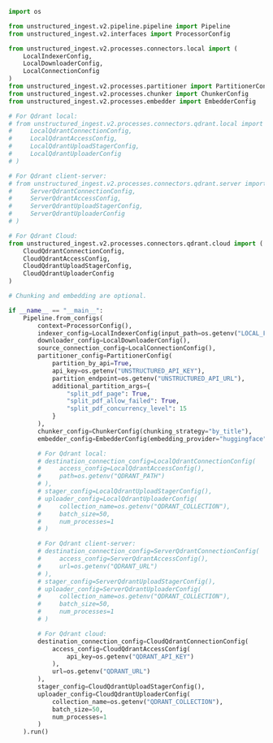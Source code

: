 ```python Python Ingest v2
import os

from unstructured_ingest.v2.pipeline.pipeline import Pipeline
from unstructured_ingest.v2.interfaces import ProcessorConfig

from unstructured_ingest.v2.processes.connectors.local import (
    LocalIndexerConfig,
    LocalDownloaderConfig,
    LocalConnectionConfig
)
from unstructured_ingest.v2.processes.partitioner import PartitionerConfig
from unstructured_ingest.v2.processes.chunker import ChunkerConfig
from unstructured_ingest.v2.processes.embedder import EmbedderConfig

# For Qdrant local:
# from unstructured_ingest.v2.processes.connectors.qdrant.local import (
#     LocalQdrantConnectionConfig,
#     LocalQdrantAccessConfig,
#     LocalQdrantUploadStagerConfig,
#     LocalQdrantUploaderConfig
# )

# For Qdrant client-server:
# from unstructured_ingest.v2.processes.connectors.qdrant.server import (
#     ServerQdrantConnectionConfig,
#     ServerQdrantAccessConfig,
#     ServerQdrantUploadStagerConfig,
#     ServerQdrantUploaderConfig
# )

# For Qdrant Cloud:
from unstructured_ingest.v2.processes.connectors.qdrant.cloud import (
    CloudQdrantConnectionConfig,
    CloudQdrantAccessConfig,
    CloudQdrantUploadStagerConfig,
    CloudQdrantUploaderConfig
)

# Chunking and embedding are optional.

if __name__ == "__main__":
    Pipeline.from_configs(
        context=ProcessorConfig(),
        indexer_config=LocalIndexerConfig(input_path=os.getenv("LOCAL_FILE_INPUT_DIR")),
        downloader_config=LocalDownloaderConfig(),
        source_connection_config=LocalConnectionConfig(),
        partitioner_config=PartitionerConfig(
            partition_by_api=True,
            api_key=os.getenv("UNSTRUCTURED_API_KEY"),
            partition_endpoint=os.getenv("UNSTRUCTURED_API_URL"),
            additional_partition_args={
                "split_pdf_page": True,
                "split_pdf_allow_failed": True,
                "split_pdf_concurrency_level": 15
            }
        ),
        chunker_config=ChunkerConfig(chunking_strategy="by_title"),
        embedder_config=EmbedderConfig(embedding_provider="huggingface"),

        # For Qdrant local:
        # destination_connection_config=LocalQdrantConnectionConfig(
        #     access_config=LocalQdrantAccessConfig(),
        #     path=os.getenv("QDRANT_PATH")
        # ),
        # stager_config=LocalQdrantUploadStagerConfig(),
        # uploader_config=LocalQdrantUploaderConfig(
        #     collection_name=os.getenv("QDRANT_COLLECTION"),
        #     batch_size=50,
        #     num_processes=1
        # )

        # For Qdrant client-server:
        # destination_connection_config=ServerQdrantConnectionConfig(
        #     access_config=ServerQdrantAccessConfig(),
        #     url=os.getenv("QDRANT_URL")
        # ),
        # stager_config=ServerQdrantUploadStagerConfig(),
        # uploader_config=ServerQdrantUploaderConfig(
        #     collection_name=os.getenv("QDRANT_COLLECTION"),
        #     batch_size=50,
        #     num_processes=1
        # )

        # For Qdrant cloud:
        destination_connection_config=CloudQdrantConnectionConfig(
            access_config=CloudQdrantAccessConfig(
                api_key=os.getenv("QDRANT_API_KEY")
            ),
            url=os.getenv("QDRANT_URL")
        ),
        stager_config=CloudQdrantUploadStagerConfig(),
        uploader_config=CloudQdrantUploaderConfig(
            collection_name=os.getenv("QDRANT_COLLECTION"),
            batch_size=50,
            num_processes=1
        )
    ).run()
```